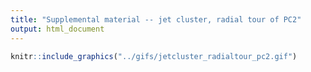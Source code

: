 ```yaml
---
title: "Supplemental material -- jet cluster, radial tour of PC2"
output: html_document
---
```


```r
knitr::include_graphics("../gifs/jetcluster_radialtour_pc2.gif")
```
